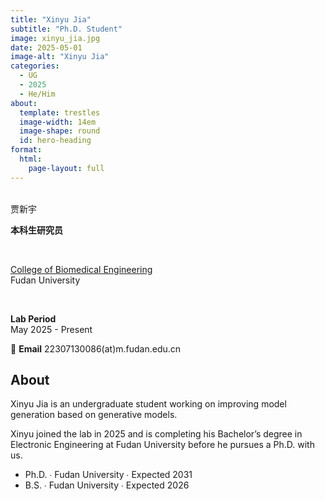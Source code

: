 ```yaml
---
title: "Xinyu Jia"
subtitle: "Ph.D. Student"
image: xinyu_jia.jpg
date: 2025-05-01
image-alt: "Xinyu Jia"
categories:
  - UG
  - 2025
  - He/Him
about:
  template: trestles
  image-width: 14em
  image-shape: round
  id: hero-heading
format:
  html:
    page-layout: full
---
```


::: {#hero-heading}

&nbsp;
<div class="h1">贾新宇</div>

**本科生研究员**  

&nbsp;

[College of Biomedical Engineering](https://bme-college.fudan.edu.cn/)  
Fudan University

&nbsp;

**Lab Period**  
May 2025 - Present

📧 **Email** 22307130086(at)m.fudan.edu.cn

:::

## About

::: {.grid}

::: {.g-col-6 #about-me-1}

Xinyu Jia is an undergraduate student working on improving model generation based on generative models.

:::

::: {.g-col-6 #about-me-2}

Xinyu joined the lab in 2025 and is completing his Bachelor's degree in Electronic Engineering at Fudan University before he pursues a Ph.D. with us.

<ul class="fa-ul">
   <li><span class="fa-li"><i class="fa-solid fa-graduation-cap"></i></span>Ph.D. ∙ Fudan University ∙ Expected 2031</li>
   <li><span class="fa-li"><i class="fa-solid fa-graduation-cap"></i></span>B.S. ∙ Fudan University ∙ Expected 2026</li>
</ul>

:::
:::